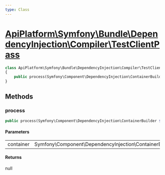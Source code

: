 ```yaml
---
type: Class
---
```


# [ApiPlatform\Symfony\Bundle\DependencyInjection\Compiler\TestClientPass](/docs/v3.2/reference/Symfony/Bundle/DependencyInjection/Compiler/TestClientPass)



```php
class ApiPlatform\Symfony\Bundle\DependencyInjection\Compiler\TestClientPass implements Symfony\Component\DependencyInjection\Compiler\CompilerPassInterface
{
    public process(Symfony\Component\DependencyInjection\ContainerBuilder $container): null
}
```
## Methods

### process



```php
public process(Symfony\Component\DependencyInjection\ContainerBuilder $container): null
```

#### Parameters

<table><tbody>
<tr><td>container</td><td>Symfony\Component\DependencyInjection\ContainerBuilder</td><td></td></tr>
</tbody>
</table>

#### Returns

null
